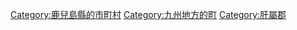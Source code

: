 {{Commonscat|Higashikushira, Kagoshima}}
{{Catmore}}

{{DEFAULTSORT:Higashikushira}}
[[Category:鹿兒島縣的市町村|Category:鹿兒島縣的市町村]]
[[Category:九州地方的町|Category:九州地方的町]]
[[Category:肝屬郡|Category:肝屬郡]]